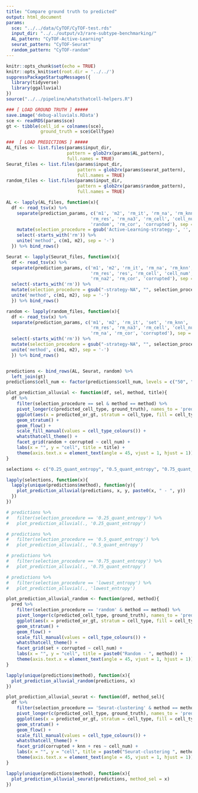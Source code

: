 ```yaml
---
title: "Compare ground truth to predicted"
output: html_document
params:
  sce: "../../data/CyTOF/CyTOF-test.rds"
  input_dir: "../../output/v3/rare-subtype-benchmarking/"
  AL_pattern: "CyTOF-Active-Learning"
  seurat_pattern: "CyTOF-Seurat"
  random_pattern: "CyTOF-random"
---
```


```r
knitr::opts_chunk$set(echo = TRUE)
knitr::opts_knit$set(root.dir = '../../')
suppressPackageStartupMessages({
  library(tidyverse)
  library(ggalluvial)
})
source("../../pipeline/whatsthatcell-helpers.R")
```


```r
### [ LOAD GROUND TRUTH ] #####
save.image('debug-alluvials.RData')
sce <- readRDS(params$sce)
gt <- tibble(cell_id = colnames(sce),
             ground_truth = sce$CellType)

###  [ LOAD PREDICTIONS ] #####
AL_files <- list.files(params$input_dir, 
                       pattern = glob2rx(params$AL_pattern),
                       full.names = TRUE)
Seurat_files <- list.files(params$input_dir,
                           pattern = glob2rx(params$seurat_pattern),
                           full.names = TRUE)
random_files <- list.files(params$input_dir,
                           pattern = glob2rx(params$random_pattern),
                           full.names = TRUE)

AL <- lapply(AL_files, function(x){
  df <- read_tsv(x) %>% 
    separate(prediction_params, c('m1', 'm2', 'rm_it', 'rm_na', 'rm_knn', 'rm_na2',
                                'rm_res', 'rm_na3', 'rm_cell', 'cell_num', 'rm_sel',
                                'random', 'rm_cor', 'corrupted'), sep = '-') %>% 
    mutate(selection_procedure = gsub('Active-Learning-strategy-', '', selection_procedure)) %>% 
    select(-starts_with('rm')) %>% 
    unite('method', c(m1, m2), sep = '-')
  }) %>% bind_rows()

Seurat <- lapply(Seurat_files, function(x){
  df <- read_tsv(x) %>% 
  separate(prediction_params, c('m1', 'm2', 'rm_it', 'rm_na', 'rm_knn', 'knn',
                                'rm_res', 'res', 'rm_cell', 'cell_num', 'rm_sel',
                                'rm_na2', 'rm_cor', 'corrupted'), sep = '-') %>% 
  select(-starts_with('rm')) %>% 
  mutate(selection_procedure = gsub("-strategy-NA", "", selection_procedure)) %>% 
  unite('method', c(m1, m2), sep = '-')
  }) %>% bind_rows()

random <- lapply(random_files, function(x){
  df <- read_tsv(x) %>% 
  separate(prediction_params, c('m1', 'm2', 'rm_it', 'set', 'rm_knn', 'rm_na2',
                                'rm_res', 'rm_na3', 'rm_cell', 'cell_num', 'rm_sel',
                                'rm_na', 'rm_cor', 'corrupted'), sep = '-') %>% 
  select(-starts_with('rm')) %>% 
  mutate(selection_procedure = gsub("-strategy-NA", "", selection_procedure)) %>% 
  unite('method', c(m1, m2), sep = '-')
  }) %>% bind_rows()


predictions <- bind_rows(AL, Seurat, random) %>% 
  left_join(gt)
predictions$cell_num <- factor(predictions$cell_num, levels = c("50", "100", "250", "500"))
```


```r
plot_prediction_alluvial <- function(df, sel, method, title){
  df %>% 
    filter(selection_procedure == sel & method == method) %>% 
    pivot_longer(c(predicted_cell_type, ground_truth), names_to = 'predicted_or_gt', values_to = 'cell_type') %>% 
    ggplot(aes(x = predicted_or_gt, stratum = cell_type, fill = cell_type, alluvium = cell_id)) +
    geom_stratum() +
    geom_flow() +
    scale_fill_manual(values = cell_type_colours()) +
    whatsthatcell_theme() +
    facet_grid(random + corrupted ~ cell_num) +
    labs(x = "", y = "cell", title = title) +
    theme(axis.text.x = element_text(angle = 45, vjust = 1, hjust = 1))
}

selections <- c("0.25_quant_entropy", "0.5_quant_entropy", "0.75_quant_entropy", "lowest_entropy")

lapply(selections, function(x){
  lapply(unique(predictions$method), function(y){
    plot_prediction_alluvial(predictions, x, y, paste0(x, " - ", y))
  })
})

# predictions %>% 
#   filter(selection_procedure == '0.25_quant_entropy') %>%
#   plot_prediction_alluvial(., '0.25_quant_entropy')

# predictions %>% 
#   filter(selection_procedure == '0.5_quant_entropy') %>%
#   plot_prediction_alluvial(., '0.5_quant_entropy')

# predictions %>% 
#   filter(selection_procedure == '0.75_quant_entropy') %>%
#   plot_prediction_alluvial(., '0.75_quant_entropy')

# predictions %>% 
#   filter(selection_procedure == 'lowest_entropy') %>%
#   plot_prediction_alluvial(., 'lowest_entropy')
```


```r
plot_prediction_alluvial_random <- function(pred, method){
  pred %>% 
    filter(selection_procedure == 'random' & method == method) %>% 
    pivot_longer(c(predicted_cell_type, ground_truth), names_to = 'predicted_or_gt', values_to = 'cell_type') %>% 
    ggplot(aes(x = predicted_or_gt, stratum = cell_type, fill = cell_type, alluvium = cell_id)) +
    geom_stratum() +
    geom_flow() +
    scale_fill_manual(values = cell_type_colours()) +
    whatsthatcell_theme() +
    facet_grid(set + corrupted ~ cell_num) +
    labs(x = "", y = "cell", title = paste0("Random - ", method)) +
    theme(axis.text.x = element_text(angle = 45, vjust = 1, hjust = 1))
}

lapply(unique(predictions$method), function(x){
  plot_prediction_alluvial_random(predictions, x)
})
```


```r
plot_prediction_alluvial_seurat <- function(df, method_sel){
  df %>% 
    filter(selection_procedure == 'Seurat-clustering' & method == method_sel) %>% 
    pivot_longer(c(predicted_cell_type, ground_truth), names_to = 'predicted_or_gt', values_to = 'cell_type') %>% 
    ggplot(aes(x = predicted_or_gt, stratum = cell_type, fill = cell_type, alluvium = cell_id)) +
    geom_stratum() +
    geom_flow() +
    scale_fill_manual(values = cell_type_colours()) +
    whatsthatcell_theme() + 
    facet_grid(corrupted + knn + res ~ cell_num) +
    labs(x = "", y = "cell", title = paste0("Seurat-clustering ", method_sel)) +
    theme(axis.text.x = element_text(angle = 45, vjust = 1, hjust = 1))
}

lapply(unique(predictions$method), function(x){
  plot_prediction_alluvial_seurat(predictions, method_sel = x)
})
```


